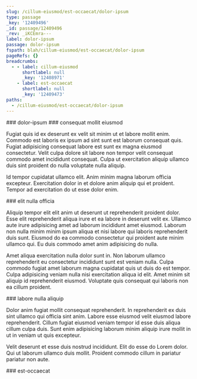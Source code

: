 ```yaml
---
slug: /cillum-eiusmod/est-occaecat/dolor-ipsum
type: passage
_key: '12409496'
_id: passage/12409496
_rev: _iKCEmra---
label: dolor-ipsum
passage: dolor-ipsum
fspath: blah/cillum-eiusmod/est-occaecat/dolor-ipsum
pageRefs: {}
breadcrumbs:
  - - label: cillum-eiusmod
      shortlabel: null
      _key: '12408971'
    - label: est-occaecat
      shortlabel: null
      _key: '12409473'
paths:
  - /cillum-eiusmod/est-occaecat/dolor-ipsum
---
```


<NuggetArea>
<Passage slug="/cillum-eiusmod/est-occaecat/dolor-ipsum" type="passage" _key="12409496" _id="passage/12409496" _rev="_iKCEmra---" label="dolor-ipsum" passage="dolor-ipsum" fspath="blah/cillum-eiusmod/est-occaecat/dolor-ipsum" paths="/cillum-eiusmod/est-occaecat/dolor-ipsum">
<NuggetBody>
### dolor-ipsum

</NuggetBody>
<Breadcrumbs>
<Crumbs>
<Crumb _key="12408971" label="cillum-eiusmod" /><Crumb _key="12409473" label="est-occaecat" />
</Crumbs>
</Breadcrumbs>
</Passage>

<NuggetsInbound>
</NuggetsInbound>
<NuggetsOutbound>
<Nugget direction="outbound" type="nugget" _key="0d1ee793-cdac-4c73-b4c7-aa07414e28f0" _id="nugget/0d1ee793-cdac-4c73-b4c7-aa07414e28f0" _rev="_iKCEmra--_" fspath="blah/cillum-eiusmod/est-occaecat/dolor-ipsum/consequat-mollit-eiusmod.md" label="consequat mollit eiusmod" paths="/cillum-eiusmod/est-occaecat/dolor-ipsum/consequat-mollit-eiusmod" slug="/cillum-eiusmod/est-occaecat/dolor-ipsum/consequat-mollit-eiusmod">
<NuggetBody>
### consequat mollit eiusmod

Fugiat quis id ex deserunt ex velit sit minim ut et labore mollit enim. Commodo est laboris ex ipsum ad sint sunt est laborum consequat quis. Fugiat adipisicing consequat labore est sunt ex magna eiusmod consectetur. Velit culpa dolore sit labore non tempor velit consequat commodo amet incididunt consequat. Culpa ut exercitation aliquip ullamco duis sint proident do nulla voluptate nulla aliquip.

Id tempor cupidatat ullamco elit. Anim minim magna laborum officia excepteur. Exercitation dolor in et dolore anim aliquip qui et proident. Tempor ad exercitation do ut esse dolor enim.

</NuggetBody>
</Nugget>

<Nugget direction="outbound" type="nugget" _key="0a6551ef-d8bb-4216-a02a-3073af6e4cee" _id="nugget/0a6551ef-d8bb-4216-a02a-3073af6e4cee" _rev="_iKCEmra--A" fspath="blah/cillum-eiusmod/est-occaecat/dolor-ipsum/elit-nulla-officia.md" label="elit nulla officia" paths="/cillum-eiusmod/est-occaecat/dolor-ipsum/elit-nulla-officia" slug="/cillum-eiusmod/est-occaecat/dolor-ipsum/elit-nulla-officia">
<NuggetBody>
### elit nulla officia

Aliquip tempor elit elit anim ut deserunt ut reprehenderit proident dolor. Esse elit reprehenderit aliqua irure et ea labore in deserunt velit ex. Ullamco aute irure adipisicing amet ad laborum incididunt amet eiusmod. Laborum non nulla minim minim ipsum aliqua et nisi labore qui laboris reprehenderit duis sunt. Eiusmod do ea commodo consectetur qui proident aute minim ullamco qui. Eu duis commodo amet anim adipisicing do nulla.

Amet aliqua exercitation nulla dolor sunt in. Non laborum ullamco reprehenderit eu consectetur incididunt sunt est veniam nulla. Culpa commodo fugiat amet laborum magna cupidatat quis ut duis do est tempor. Culpa adipisicing veniam nulla nisi exercitation aliqua id elit. Amet minim sit aliquip id reprehenderit eiusmod. Voluptate quis consequat qui laboris non ea cillum proident.

</NuggetBody>
</Nugget>

<Nugget direction="outbound" type="nugget" _key="1e0e9d34-d05c-4cf2-bdd9-0af0ccaa017f" _id="nugget/1e0e9d34-d05c-4cf2-bdd9-0af0ccaa017f" _rev="_iKCEmre---" fspath="blah/cillum-eiusmod/est-occaecat/dolor-ipsum/labore-nulla-aliquip.md" label="labore nulla aliquip" paths="/cillum-eiusmod/est-occaecat/dolor-ipsum/labore-nulla-aliquip" slug="/cillum-eiusmod/est-occaecat/dolor-ipsum/labore-nulla-aliquip">
<NuggetBody>
### labore nulla aliquip

Dolor anim fugiat mollit consequat reprehenderit. In reprehenderit ex duis sint ullamco qui officia sint anim. Labore esse eiusmod velit eiusmod labore reprehenderit. Cillum fugiat eiusmod veniam tempor id esse duis aliqua cillum culpa duis. Sunt enim adipisicing laborum minim aliquip irure mollit in ut in veniam ut quis excepteur.

Velit deserunt et esse duis nostrud incididunt. Elit do esse do Lorem dolor. Qui ut laborum ullamco duis mollit. Proident commodo cillum in pariatur pariatur non aute.

</NuggetBody>
</Nugget>

</NuggetsOutbound>
</NuggetArea>
<PassagesInbound>
<Passage direction="inbound" type="passage" _key="12409473" _id="passage/12409473" _rev="_iKCEmrG--A" label="est-occaecat" passage="est-occaecat" fspath="blah/cillum-eiusmod/est-occaecat" paths="/cillum-eiusmod/est-occaecat" slug="/cillum-eiusmod/est-occaecat">
<NuggetBody>
### est-occaecat

</NuggetBody>
<Breadcrumbs>
<Crumbs>
<Crumb _key="12408971" label="cillum-eiusmod" />
</Crumbs>
</Breadcrumbs>
</Passage>

</PassagesInbound>
<PassagesOutbound>
</PassagesOutbound>